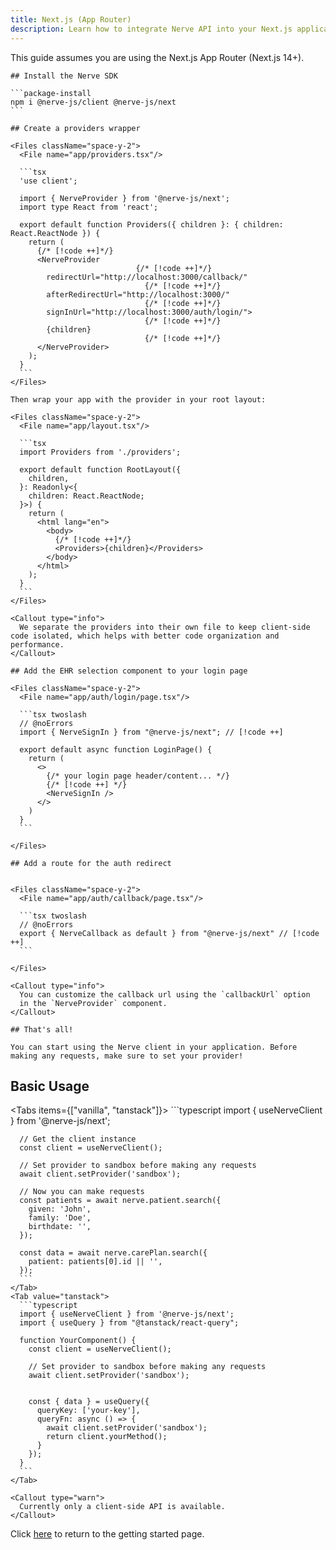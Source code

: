 ```yaml
---
title: Next.js (App Router)
description: Learn how to integrate Nerve API into your Next.js application.
---
```



<Callout type="info">
  This guide assumes you are using the Next.js App Router (Next.js 14+).
</Callout>

<Steps>
  <Step>

    ## Install the Nerve SDK

    ```package-install
    npm i @nerve-js/client @nerve-js/next
    ```

  </Step>

  <Step>

    ## Create a providers wrapper

    <Files className="space-y-2">
      <File name="app/providers.tsx"/>

      ```tsx
      'use client';

      import { NerveProvider } from '@nerve-js/next';
      import type React from 'react';

      export default function Providers({ children }: { children: React.ReactNode }) {
        return (
          {/* [!code ++]*/}
          <NerveProvider
                                {/* [!code ++]*/}
            redirectUrl="http://localhost:3000/callback/"
                                  {/* [!code ++]*/}
            afterRedirectUrl="http://localhost:3000/"
                                  {/* [!code ++]*/}
            signInUrl="http://localhost:3000/auth/login/">
                                  {/* [!code ++]*/}
            {children}
                                  {/* [!code ++]*/}
          </NerveProvider>
        );
      }
      ```
    </Files>

    Then wrap your app with the provider in your root layout:

    <Files className="space-y-2">
      <File name="app/layout.tsx"/>

      ```tsx
      import Providers from './providers';

      export default function RootLayout({
        children,
      }: Readonly<{
        children: React.ReactNode;
      }>) {
        return (
          <html lang="en">
            <body>
              {/* [!code ++]*/}
              <Providers>{children}</Providers>
            </body>
          </html>
        );
      }
      ```
    </Files>

    <Callout type="info">
      We separate the providers into their own file to keep client-side code isolated, which helps with better code organization and performance.
    </Callout>

  </Step>

  <Step>

    ## Add the EHR selection component to your login page

    <Files className="space-y-2">
      <File name="app/auth/login/page.tsx"/>

      ```tsx twoslash
      // @noErrors
      import { NerveSignIn } from "@nerve-js/next"; // [!code ++]

      export default async function LoginPage() {
        return (
          <>
            {/* your login page header/content... */}
            {/* [!code ++] */}
            <NerveSignIn />
          </>
        )
      }
      ```

    </Files>

  </Step>

  <Step>

    ## Add a route for the auth redirect


    <Files className="space-y-2">
      <File name="app/auth/callback/page.tsx"/>

      ```tsx twoslash
      // @noErrors
      export { NerveCallback as default } from "@nerve-js/next" // [!code ++]
      ```

    </Files>

    <Callout type="info">
      You can customize the callback url using the `callbackUrl` option
      in the `NerveProvider` component.
    </Callout>

  </Step>

  <Step>

    ## That's all!

    You can start using the Nerve client in your application. Before making any requests, make sure to set your provider!


  ## Basic Usage

  <Tabs items={["vanilla", "tanstack"]}>
    <Tab value="vanilla">
      ```typescript
      import { useNerveClient } from '@nerve-js/next';

      // Get the client instance
      const client = useNerveClient();
      
      // Set provider to sandbox before making any requests
      await client.setProvider('sandbox');

      // Now you can make requests
      const patients = await nerve.patient.search({
        given: 'John',
        family: 'Doe',
        birthdate: '',
      });

      const data = await nerve.carePlan.search({
        patient: patients[0].id || '',
      });
      ```
    </Tab>
    <Tab value="tanstack">
      ```typescript
      import { useNerveClient } from '@nerve-js/next';
      import { useQuery } from "@tanstack/react-query";

      function YourComponent() {
        const client = useNerveClient();

        // Set provider to sandbox before making any requests
        await client.setProvider('sandbox');


        const { data } = useQuery({
          queryKey: ['your-key'],
          queryFn: async () => {
            await client.setProvider('sandbox');
            return client.yourMethod();
          }
        });
      }
      ```
    </Tab>
  </Tabs>

    <Callout type="warn">
      Currently only a client-side API is available.
    </Callout>


  </Step>

</Steps>

Click [here](/) to return to the getting started page.
